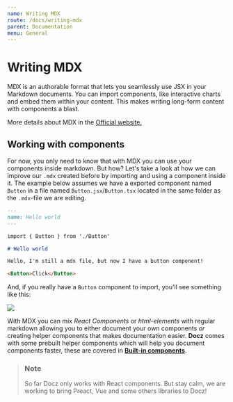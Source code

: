 ```yaml
---
name: Writing MDX
route: /docs/writing-mdx
parent: Documentation
menu: General
---
```


# Writing MDX

MDX is an authorable format that lets you seamlessly use JSX in your Markdown documents. You can import components, like interactive charts
and embed them within your content. This makes writing long-form content with components a blast.

More details about MDX in the [Official website.](https://mdxjs.com/)

## Working with components

For now, you only need to know that with MDX you can use your components inside markdown.
But how? Let's take a look at how we can improve our `.mdx` created before by importing and using a component inside it. The example below assumes we have a exported component named `Button` in a file named `Button.jsx`/`Button.tsx` located in the same folder as the `.mdx`-file we are editing.

```markdown
---
name: Hello world
---

import { Button } from './Button'

# Hello world

Hello, I'm still a mdx file, but now I have a button component!

<Button>Click</Button>
```

And, if you really have a `Button` component to import, you'll see something like this:

![](https://cdn-std.dprcdn.net/files/acc_649651/Fgbg4F)

With MDX you can mix _React Components_ or _html-elements_ with regular markdown allowing you to either document your own components _or_ creating helper components that makes documentation easier. **Docz** comes with some prebuilt helper components which will help you document components faster, these are covered in [**Built-in components**](/docs/built-ins-components).

> ### Note
>
> So far Docz only works with React components. But stay calm, we are working to bring Preact, Vue and some others libraries to Docz!
